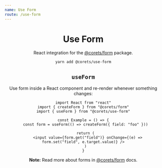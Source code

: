 ```yaml
---
name: Use Form
route: /use-form
---
```



<Header repository="use-form" />

# Use Form

React integration for the [@corets/form](https://github.com/corets/form) package.

```bash
yarn add @corets/use-form
```

## `useForm`

Use form inside a React component and re-render whenever something changes:

```tsx
import React from "react"
import { createForm } from "@corets/form"
import { useForm } from "@corets/use-form"

const Example = () => {
  const form = useForm(() => createForm({ field: "foo" }))

  return (
    <input value={form.get("field")} onChange={(e) => form.set("field", e.target.value)} />
  )
}
```

**Note:** Read more about forms in [@corets/form](/form) docs.

